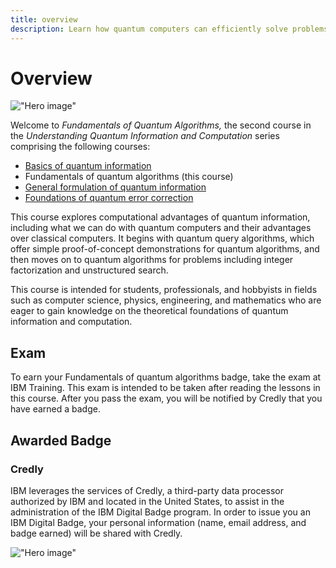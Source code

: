 ```yaml
---
title: overview
description: Learn how quantum computers can efficiently solve problems, including searching and factoring, faster than classical computers.
---
```


# Overview

!["Hero image"](/learning/images/courses/fundamentals-of-quantum-algorithms/hero.svg)

Welcome to *Fundamentals of Quantum Algorithms,* the second course in the *Understanding Quantum Information and Computation* series comprising the following courses:

- [Basics of quantum information](/learning/courses/basics-of-quantum-information/index)
- Fundamentals of quantum algorithms (this course)
- [General formulation of quantum information](/learning/courses/general-formulation-of-quantum-information/index)
- [Foundations of quantum error correction](/learning/courses/foundations-of-quantum-error-correction/index)

This course explores computational advantages of quantum information, including what we can do with quantum computers and their advantages over classical computers.
It begins with quantum query algorithms, which offer simple proof-of-concept demonstrations for quantum algorithms, and then moves on to quantum algorithms for problems
including integer factorization and unstructured search.

This course is intended for students, professionals, and hobbyists in fields such as computer science, physics, engineering, and mathematics who are eager to gain knowledge on the theoretical foundations of quantum information and computation.

## Exam

To earn your Fundamentals of quantum algorithms badge, take the exam at IBM Training. This exam is intended to be taken after reading the lessons in this course. After you pass the exam, you will be notified by Credly that you have earned a badge.

## Awarded Badge

### Credly

IBM leverages the services of Credly, a third-party data processor authorized by IBM and located in the United States, to assist in the administration of the IBM Digital Badge program. In order to issue you an IBM Digital Badge, your personal information (name, email address, and badge earned) will be shared with Credly.

!["Hero image"](/learning/images/courses/fundamentals-of-quantum-algorithms/badge.avif)